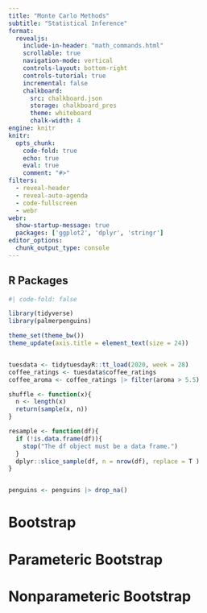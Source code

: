 ```yaml
---
title: "Monte Carlo Methods"
subtitle: "Statistical Inference"
format:
  revealjs:
    include-in-header: "math_commands.html"
    scrollable: true
    navigation-mode: vertical
    controls-layout: bottom-right
    controls-tutorial: true
    incremental: false 
    chalkboard:
      src: chalkboard.json
      storage: chalkboard_pres
      theme: whiteboard
      chalk-width: 4
engine: knitr
knitr:
  opts_chunk: 
    code-fold: true
    echo: true
    eval: true
    comment: "#>" 
filters: 
  - reveal-header
  - reveal-auto-agenda
  - code-fullscreen
  - webr
webr: 
  show-startup-message: true
  packages: ['ggplot2', 'dplyr', 'stringr']
editor_options: 
  chunk_output_type: console
---
```

## R Packages

```r
#| code-fold: false

library(tidyverse)
library(palmerpenguins)

theme_set(theme_bw())
theme_update(axis.title = element_text(size = 24))


tuesdata <- tidytuesdayR::tt_load(2020, week = 28)
coffee_ratings <- tuesdata$coffee_ratings
coffee_aroma <- coffee_ratings |> filter(aroma > 5.5)

shuffle <- function(x){
  n <- length(x)
  return(sample(x, n))
}

resample <- function(df){
  if (!is.data.frame(df)){
    stop("The df object must be a data frame.")
  }
  dplyr::slice_sample(df, n = nrow(df), replace = T )
}


penguins <- penguins |> drop_na() 
```


# Bootstrap

# Parameteric Bootstrap

# Nonparameteric Bootstrap

